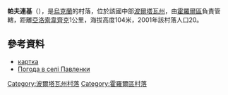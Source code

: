 {{coord|49|41|54|N|33|23|51|E|scale:100000_region:UA|display=title}}

'''帕夫連基'''（{{lang-uk|Павленки}}），是[[烏克蘭|烏克蘭]]的村落，位於該國中部[[波爾塔瓦州|波爾塔瓦州]]，由[[霍羅爾區|霍羅爾區]]負責管轄，距離[[亞洛索韋齊克|亞洛索韋齊克]]1公里，海拔高度104米，2001年該村落人口20。

==參考資料==
* [http://gska2.rada.gov.ua/pls/z7502/A005?rdat1=25.04.2009&rf7571=26705 картка]{{dead link|date=2018年2月 |bot=InternetArchiveBot |fix-attempted=yes }}
* [http://weather.in.ua/ua/poltavskaja/19391 Погода в селі Павленки] {{Wayback|url=http://weather.in.ua/ua/poltavskaja/19391 |date=20160305110821 }}

{{DEFAULTSORT:Павленки}}
[[Category:波爾塔瓦州村落|Category:波爾塔瓦州村落]]
[[Category:霍羅爾區村落|Category:霍羅爾區村落]]


{{Poltava-geo-stub}}